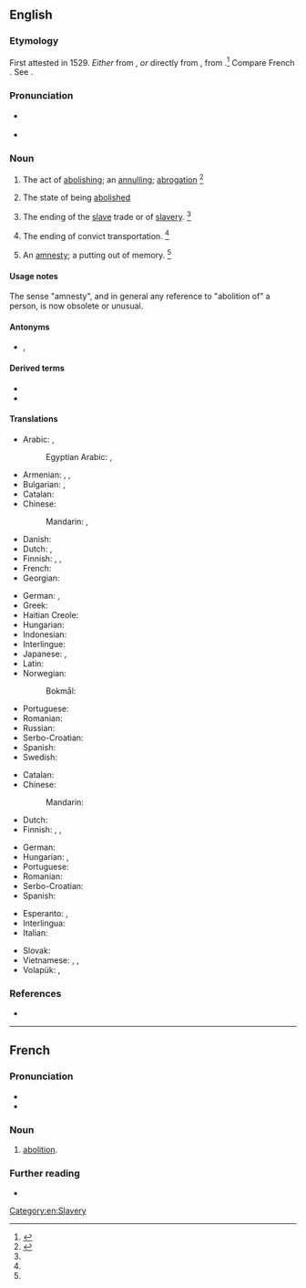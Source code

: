 ==English==

===Etymology===
First attested in 1529. ''Either'' from {{der|en|frm|abolition}}, ''or'' directly from {{der|en|la|abolitiō}}, from {{m|la|aboleō||destroy}}.<ref>{{R:CDOE|page=3-4}}</ref> Compare French {{m|fr|abolition}}. See {{m|en|abolish}}.

===Pronunciation===
* {{a|US}} {{IPA|/ˌæb.əˈlɪʃ.n̩/|lang=en}}
* {{audio|EN-AU ck1 abolition.ogg|Audio (AU)|lang=en}}

===Noun===
{{en-noun}}

# The act of [[abolish|abolishing]]; an [[annul|annulling]]; [[abrogation]] {{defdate|First attested around the early 16<sup>th</sup> century.}}<ref name=SOED>{{R:SOED5|page=6}}</ref>
#:{{ux|en|the '''abolition''' of slavery}}
#:{{ux|en|the '''abolition''' of laws}}
#:{{ux|en|the '''abolition''' of decress}}
#:{{ux|en|the '''abolition''' of taxes}}
#:{{ux|en|the '''abolition''' of debts}}
# The state of being [[abolished]]
# {{lb|en|historical|often capitalised|UK|US}} The ending of the [[slave]] trade or of [[slavery]]. {{defdate|First attested around the early 18<sup>th</sup> century.}}<ref name=SOED/>
# {{lb|en|historical|often capitalised|Australia}} The ending of convict transportation. {{defdate|First attested around the late 18<sup>th</sup> century.}}<ref name=SOED/>
# {{lb|en|obsolete}} An [[amnesty]]; a putting out of memory. {{defdate|Attested from the early 17<sup>th</sup> century to the early 19<sup>th</sup> century.}}<ref name=SOED/>

====Usage notes====
The sense "amnesty", and in general any reference to "abolition of" a person, is now obsolete or unusual.

====Antonyms====
* {{sense|act of abolishing}} {{l|en|establishment}}, {{l|en|foundation}}

====Derived terms====
* {{l|en|abolitionism}}
* {{l|en|abolitionist}}

====Translations====
{{trans-top|act of abolishing}}
* Arabic: {{t|ar|إِلْغَاء|m}}, {{t|ar|اِبْطَال|m}}
*: Egyptian Arabic: {{t|arz|إلغاء|m|tr=ʔelğaaʔ|sc=Arab}}, {{t|arz|إبطال|m|tr=ʔbṭaal|sc=Arab}}
* Armenian: {{t+|hy|վերացում}}, {{t+|hy|ոչնչացում}}, {{t+|hy|լուծարում}}
* Bulgarian: {{t+|bg|премахване}}, {{t+|bg|отменяне}}
* Catalan: {{t|ca|abolició|f}}
* Chinese:
*: Mandarin: {{t+|cmn|廢除|sc=Hani}}, {{t+|cmn|废除|tr=fèichú|sc=Hani}}
* Danish: {{t+|da|afskaffelse}}
* Dutch: {{t+|nl|afschaffing|m}}, {{t+|nl|opheffing|m}}
* Finnish: {{t+|fi|lakkauttaminen}}, {{t+|fi|kumoaminen}} {{qualifier|laws}}, {{t+|fi|mitätöinti}} {{qualifier|debts}}
* French: {{t+|fr|abolition|f}}
* Georgian: {{t|ka|გაუქმება}}
{{trans-mid}}
* German: {{t+|de|Abschaffung|f}}, {{t+|de|Aufhebung|f}}
* Greek: {{t+|el|κατάργηση|f}}
* Haitian Creole: {{t|ht|abolisyon}}
* Hungarian: {{t+|hu|eltörlés}}
* Indonesian: {{t+|id|abolisi}}
* Interlingue: {{t|ie|abolition}}
* Japanese: {{t+|ja|廃止|tr=haishi}}, {{t+|ja|撤廃|tr=teppai}}
* Latin: {{t|la|interitus|m}}
* Norwegian: {{t+|no|abolisjon|m}}
*: Bokmål: {{t|nb|avskaffelse|m}}
* Portuguese: {{t+|pt|abolição|f}}
* Romanian: {{t+|ro|abolire}}
* Russian: {{t+|ru|отме́на|f}}
* Serbo-Croatian: {{t+|sh|abolícija|f}}
* Spanish: {{t+|es|abolición|f}}
* Swedish: {{t-check|sv|motstånd}}
{{trans-bottom}}

{{trans-top|abolition of slavery and the slave trade}}
* Catalan: {{t|ca|abolició|f}}
* Chinese:
*: Mandarin: {{t-needed|cmn}}
* Dutch: {{t+|nl|abolitie}}
* Finnish: {{t|fi|[[orjakaupan]] [[lakkauttaminen]]}}, {{t|fi|[[orjuuden]] [[lakkauttaminen]]}}, {{t|fi|[[orjien]] [[vapauttaminen]]}}
{{trans-mid}}
* German: {{t|de|[[Abschaffung]] (der [[Sklaverei]] / des [[Sklavenhandel]]s)}}
* Hungarian: {{t|hu|rabszolga-felszabadítás}}, {{t|hu|[[a]] [[rabszolgaság]] [[eltörlés]]e}}
* Portuguese: {{t+|pt|abolição|f}}
* Romanian: {{t|ro|abolirea sclaviei|f}}
* Serbo-Croatian: {{t+|sh|abolícija|f}}
* Spanish: {{t+|es|abolición|f}}
{{trans-bottom}}

{{checktrans-top}}
* Esperanto: {{t+check|eo|abolicio}}, {{t-check|eo|forigo}}
* Interlingua: {{t-check|ia|abolition}}
* Italian: {{t+check|it|abolizione}}
{{trans-mid}}
* Slovak: {{t-check|sk|zrušenie|n}}
* Vietnamese: {{t-check|vi|sự thủ tiêu}}, {{t-check|vi|sự bãi bỏ}}, {{t-check|vi|sự huỷ bỏ}}
* Volapük: {{t+check|vo|säkib}}, {{t+check|vo|finid}}
{{trans-bottom}}

===References===
<references/>
* {{R:Webster 1913}}

[[Category:en:Slavery]]

----

==French==

===Pronunciation===
* {{fr-IPA}}
* {{audio|Fr-abolition.ogg|Audio|lang=fr}}

===Noun===
{{fr-noun|f}}

# [[#English|abolition]].

===Further reading===
* {{R:TLFi}}